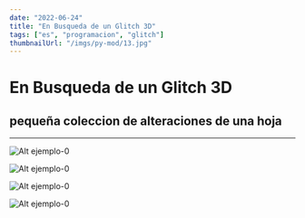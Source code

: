 ```yaml
---
date: "2022-06-24"
title: "En Busqueda de un Glitch 3D"
tags: ["es", "programacion", "glitch"]
thumbnailUrl: "/imgs/py-mod/13.jpg"
---
```


# En Busqueda de un Glitch 3D
## pequeña coleccion de alteraciones de una hoja 

---

![Alt ejemplo-0](/imgs/py-mod/13.jpg)


![Alt ejemplo-0](/imgs/py-mod/12.jpg)

![Alt ejemplo-0](/imgs/py-mod/11.jpg)

![Alt ejemplo-0](/imgs/py-mod/2.jpg)

